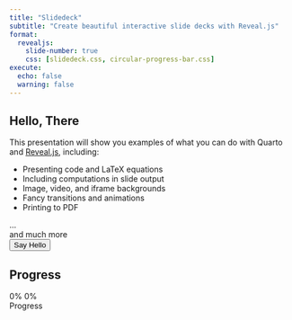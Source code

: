 ```yaml
---
title: "Slidedeck"
subtitle: "Create beautiful interactive slide decks with Reveal.js"
format:
  revealjs: 
    slide-number: true
    css: [slidedeck.css, circular-progress-bar.css]
execute:
  echo: false
  warning: false    
---
```


## Hello, There

This presentation will show you examples of what you can do with Quarto and [Reveal.js](https://revealjs.com), including:

-   Presenting code and LaTeX equations
-   Including computations in slide output
-   Image, video, and iframe backgrounds
-   Fancy transitions and animations
-   Printing to PDF

...<div class="foo">and much more</div>

<form>  
  <input type="button" value="Say Hello" onclick="msg()"/>  
</form> 

<script type="text/javascript">
  function msg(){  
    alert("Hello, Local Slidedeck Script!");  
  }
</script>  

<script type="text/javascript" src="https://raw.githack.com/vanHeemstraSystems/quarto-revealjs/main/slidedeck.js"></script>

## Progress

```{=html}
<div class="container">
  <div class="circular-progress">
    <span class="progress-value">0%</span>
    <span class="progress-loaded-value">0%</span>
  </div>
  <span class="text">Progress</span>
</div>
```

<script type="text/javascript">
  
function getPromise(URL) {
  let promise = new Promise(function (resolve, reject) {
    let req = new XMLHttpRequest();
    req.open("GET", URL);
    req.onload = function () {
      if (req.status == 200) {
        resolve(req.response);
      } else {
        reject("There is an error!");
      }
    };
    req.send();
  });
  return promise;
}

const ALL_PROGRESS_URL = 'https://raw.githack.com/vanHeemstraSystems/quarto-revealjs/main/data/progress.json';  

let promise = getPromise(ALL_PROGRESS_URL);

let loading = true;
loading && console.log('Loading ...'); 

const consumer = () => {  
    promise.finally(() => {
      loading = false;
      console.log(`Promise Settled and loading is ${loading}`);
    }).then((result) => {
      data = JSON.parse(result);
      console.log("data: ", data);
      console.log('data["progress"]: ', data["progress"]);
      // console.log('data.["progress"]: ', data.["progress"]); DISCARD
      console.log('data.progress: ', data.progress);
      console.log("data[0]: ", data[0]);
      console.log("data.[0]: ", data.[0]);
      console.log("data[0].start: ", data[0].start);
      console.log("data[0].end: ", data[0].end);
  
      let circularProgress = document.querySelector(".circular-progress"),
          progressValue = document.querySelector(".progress-value"),
          progressLoadedValue = document.querySelector(".progress-loaded-value");

      let progressStartValue = 0,    
          progressEndValue = 90,
          progressLoadedEndValue = data,
          speed = 100;

      let progress = setInterval(() => {
          progressStartValue++;
          progressValue.textContent = `${progressStartValue}%`
          progressLoadedValue.textContent = `${progressLoadedEndValue}%`
          circularProgress.style.background = `conic-gradient(#7d2ae8 ${progressStartValue * 3.6}deg, #ededed 0deg)`
          if(progressStartValue == progressEndValue){
              clearInterval(progress);
          }
      }, speed);  
  
      // return data;
    }).catch((error) => {
      console.log(error)
    });
}

consumer();

/*
let progressData = fetch("https://raw.githack.com/vanHeemstraSystems/quarto-revealjs/main/data/progress.json", {
    mode: 'cors',
    headers: {
      'Access-Control-Allow-Origin':'*'
    }
  })
  .then(res => res.json());
*/  

</script>
